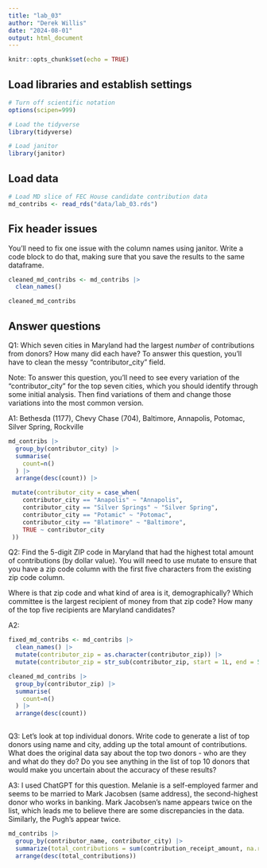```yaml
---
title: "lab_03"
author: "Derek Willis"
date: "2024-08-01"
output: html_document
---
```


```r
knitr::opts_chunk$set(echo = TRUE)
```

## Load libraries and establish settings

```r
# Turn off scientific notation
options(scipen=999)

# Load the tidyverse
library(tidyverse)

# Load janitor
library(janitor)
```

## Load data

```r
# Load MD slice of FEC House candidate contribution data
md_contribs <- read_rds("data/lab_03.rds")
```

## Fix header issues

You'll need to fix one issue with the column names using janitor. Write a code block to do that, making sure that you save the results to the same dataframe.

```r
cleaned_md_contribs <- md_contribs |>
  clean_names()

cleaned_md_contribs
```


## Answer questions

Q1: Which seven cities in Maryland had the largest *number* of contributions from donors? How many did each have? To answer this question, you'll have to clean the messy "contributor_city" field.

Note: To answer this question, you'll need to see every variation of the "contributor_city" for the top seven cities, which you should identify through some initial analysis. Then find variations of them and change those variations into the most common version.

A1: Bethesda (1177), Chevy Chase (704), Baltimore, Annapolis, Potomac, Silver Spring, Rockville

```r
md_contribs |> 
  group_by(contributor_city) |> 
  summarise(
    count=n()
  ) |>
  arrange(desc(count)) |>

 mutate(contributor_city = case_when(
    contributor_city == "Anapolis" ~ "Annapolis",
    contributor_city == "Silver Springs" ~ "Silver Spring",
    contributor_city == "Potamic" ~ "Potomac",
    contributor_city == "Blatimore" ~ "Baltimore",
    TRUE ~ contributor_city
 ))
```



Q2: Find the 5-digit ZIP code in Maryland that had the highest total amount of contributions (by dollar value). You will need to use mutate to ensure that you have a zip code column with the first five characters from the existing zip code column.

Where is that zip code and what kind of area is it, demographically? Which committee is the largest recipient of money from that zip code? How many of the top five recipients are Maryland candidates?

A2:

```r
fixed_md_contribs <- md_contribs |>
  clean_names() |> 
  mutate(contributor_zip = as.character(contributor_zip)) |> 
  mutate(contributor_zip = str_sub(contributor_zip, start = 1L, end = 5L))
```

```r
cleaned_md_contribs |>
  group_by(contributor_zip) |>
  summarise(
    count=n()
  ) |>
  arrange(desc(count))
  
```

Q3: Let's look at top individual donors. Write code to generate a list of top donors using name and city, adding up the total amount of contributions. What does the original data say about the top two donors - who are they and what do they do? Do you see anything in the list of top 10 donors that would make you uncertain about the accuracy of these results?

A3: I used ChatGPT for this question. Melanie is a self-employed farmer and seems to be married to Mark Jacobsen (same address), the second-highest donor who works in banking. Mark Jacobsen's name appears twice on the list, which leads me to believe there are some discrepancies in the data. Similarly, the Pugh's appear twice. 

```r
md_contribs |>
  group_by(contributor_name, contributor_city) |>
  summarize(total_contributions = sum(contribution_receipt_amount, na.rm = TRUE)) |>
  arrange(desc(total_contributions))

```
